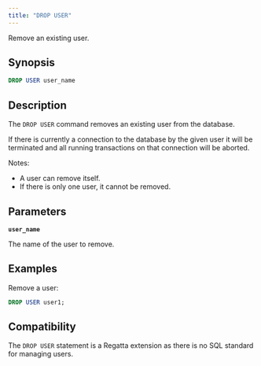 ```yaml
---
title: "DROP USER"
---
```


Remove an existing user.

## Synopsis

```sql
DROP USER user_name
```

## Description

The `DROP USER` command removes an existing user from the database.

If there is currently a connection to the database by the given user it will be terminated and all running transactions on that connection will be aborted.

Notes:

- A user can remove itself.
- If there is only one user, it cannot be removed.

## Parameters

**`user_name`**

The name of the user to remove.

## Examples

Remove a user:

```sql
DROP USER user1;
```

## Compatibility

The `DROP USER` statement is a Regatta extension as there is no SQL standard for managing users.